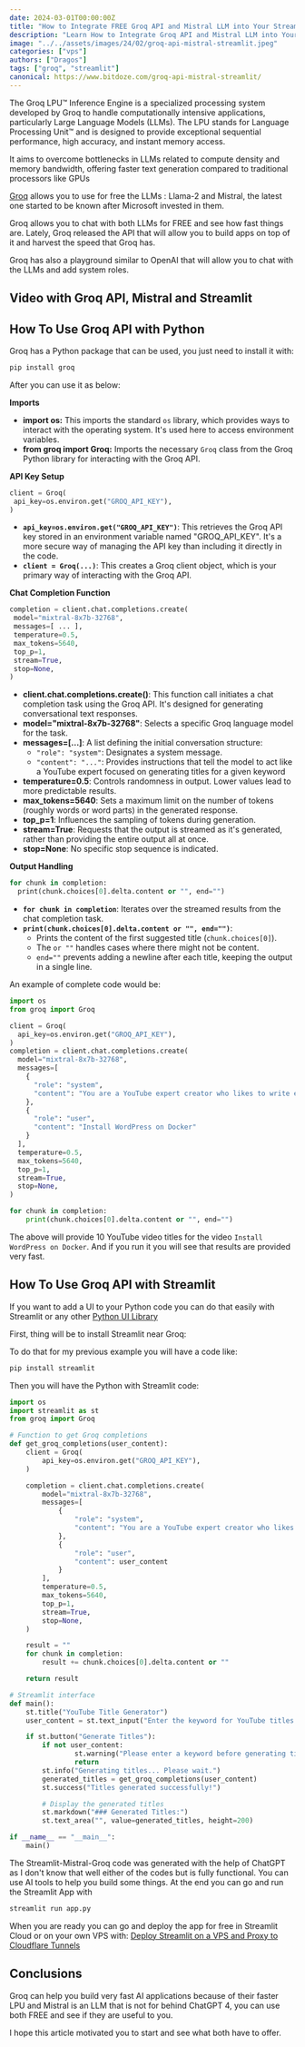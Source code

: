 ```yaml
---
date: 2024-03-01T00:00:00Z
title: "How to Integrate FREE Groq API and Mistral LLM into Your Streamlit App"
description: "Learn How to Integrate Groq API and Mistral LLM into Your Streamlit App to "
image: "../../assets/images/24/02/groq-api-mistral-streamlit.jpeg"
categories: ["vps"]
authors: ["Dragos"]
tags: ["groq", "streamlit"]
canonical: https://www.bitdoze.com/groq-api-mistral-streamlit/
---
```



The Groq LPU™ Inference Engine is a specialized processing system developed by Groq to handle computationally intensive applications, particularly Large Language Models (LLMs). The LPU stands for Language Processing Unit™ and is designed to provide exceptional sequential performance, high accuracy, and instant memory access.

It aims to overcome bottlenecks in LLMs related to compute density and memory bandwidth, offering faster text generation compared to traditional processors like GPUs

[Groq](https://groq.com/) allows you to use for free the LLMs : Llama-2 and Mistral, the latest one started to be known after Microsoft invested in them.

Groq allows you to chat with both LLMs for FREE and see how fast things are. Lately, Groq released the API that will allow you to build apps on top of it and harvest the speed that Groq has.

Groq has also a playground similar to OpenAI that will allow you to chat with the LLMs and add system roles.

## Video with Groq API, Mistral and Streamlit

<YouTubeEmbed
  url="https://www.youtube.com/embed/uika9hrAdro"
  label="Integrate FREE Groq API and Mistral LLM into Your Streamlit App"
/>

## How To Use Groq API with Python

Groq has a Python package that can be used, you just need to install it with:

```python
pip install groq
```

After you can use it as below:

**Imports**

- **import os:** This imports the standard `os` library, which provides ways to interact with the operating system. It's used here to access environment variables.
- **from groq import Groq:** Imports the necessary `Groq` class from the Groq Python library for interacting with the Groq API.

**API Key Setup**

```python
client = Groq(
 api_key=os.environ.get("GROQ_API_KEY"),
)
```

- **`api_key=os.environ.get("GROQ_API_KEY")`**: This retrieves the Groq API key stored in an environment variable named "GROQ_API_KEY". It's a more secure way of managing the API key than including it directly in the code.
- **`client = Groq(...)`**: This creates a Groq client object, which is your primary way of interacting with the Groq API.

**Chat Completion Function**

```python
completion = client.chat.completions.create(
 model="mixtral-8x7b-32768",
 messages=[ ... ],
 temperature=0.5,
 max_tokens=5640,
 top_p=1,
 stream=True,
 stop=None,
)
```

- **client.chat.completions.create()**: This function call initiates a chat completion task using the Groq API. It's designed for generating conversational text responses.
- **model="mixtral-8x7b-32768"**: Selects a specific Groq language model for the task.
- **messages=[...]**: A list defining the initial conversation structure:
  - `"role": "system"`: Designates a system message.
  - `"content": "..."`: Provides instructions that tell the model to act like a YouTube expert focused on generating titles for a given keyword
- **temperature=0.5**: Controls randomness in output. Lower values lead to more predictable results.
- **max_tokens=5640**: Sets a maximum limit on the number of tokens (roughly words or word parts) in the generated response.
- **top_p=1**: Influences the sampling of tokens during generation.
- **stream=True**: Requests that the output is streamed as it's generated, rather than providing the entire output all at once.
- **stop=None**: No specific stop sequence is indicated.

**Output Handling**

```python
for chunk in completion:
  print(chunk.choices[0].delta.content or "", end="")
```

- **`for chunk in completion`**: Iterates over the streamed results from the chat completion task.
- **`print(chunk.choices[0].delta.content or "", end="")`**:
  - Prints the content of the first suggested title (`chunk.choices[0]`).
  - The `or ""` handles cases where there might not be content.
  - `end=""` prevents adding a newline after each title, keeping the output in a single line.

An example of complete code would be:

```python
import os
from groq import Groq

client = Groq(
  api_key=os.environ.get("GROQ_API_KEY"),
)
completion = client.chat.completions.create(
  model="mixtral-8x7b-32768",
  messages=[
    {
      "role": "system",
      "content": "You are a YouTube expert creator who likes to write engaging titles for a keyword. \nYou will provide 10 attention Grabbing Youtube titles on keywords specified by the user."
    },
    {
      "role": "user",
      "content": "Install WordPress on Docker"
    }
  ],
  temperature=0.5,
  max_tokens=5640,
  top_p=1,
  stream=True,
  stop=None,
)

for chunk in completion:
    print(chunk.choices[0].delta.content or "", end="")
```

The above will provide 10 YouTube video titles for the video `Install WordPress on Docker`. And if you run it you will see that results are provided very fast.

## How To Use Groq API with Streamlit

If you want to add a UI to your Python code you can do that easily with Streamlit or any other [Python UI Library](https://www.bitdoze.com/best-python-web-frameworks/)

First, thing will be to install Streamlit near Groq:

To do that for my previous example you will have a code like:

```python
pip install streamlit
```

Then you will have the Python with Streamlit code:

```python
import os
import streamlit as st
from groq import Groq

# Function to get Groq completions
def get_groq_completions(user_content):
    client = Groq(
        api_key=os.environ.get("GROQ_API_KEY"),
    )

    completion = client.chat.completions.create(
        model="mixtral-8x7b-32768",
        messages=[
            {
                "role": "system",
                "content": "You are a YouTube expert creator who likes to write engaging titles for a keyword. \nYou will provide 10 attention-grabbing YouTube titles on keywords specified by the user."
            },
            {
                "role": "user",
                "content": user_content
            }
        ],
        temperature=0.5,
        max_tokens=5640,
        top_p=1,
        stream=True,
        stop=None,
    )

    result = ""
    for chunk in completion:
        result += chunk.choices[0].delta.content or ""

    return result

# Streamlit interface
def main():
    st.title("YouTube Title Generator")
    user_content = st.text_input("Enter the keyword for YouTube titles:")

    if st.button("Generate Titles"):
        if not user_content:
                st.warning("Please enter a keyword before generating titles.")
                return
        st.info("Generating titles... Please wait.")
        generated_titles = get_groq_completions(user_content)
        st.success("Titles generated successfully!")

        # Display the generated titles
        st.markdown("### Generated Titles:")
        st.text_area("", value=generated_titles, height=200)

if __name__ == "__main__":
    main()
```

The Streamlit-Mistral-Groq code was generated with the help of ChatGPT as I don't know that well either of the codes but is fully functional. You can use AI tools to help you build some things. At the end you can go and run the Streamlit App with

```python
streamlit run app.py
```

<Picture src={img1} alt="Streamlit Groq App" />

When you are ready you can go and deploy the app for free in Streamlit Cloud or on your own VPS with: [Deploy Streamlit on a VPS and Proxy to Cloudflare Tunnels](https://www.bitdoze.com/streamlit-deploy-vps-cloudflare/)

## Conclusions

Groq can help you build very fast AI applications because of their faster LPU and Mistral is an LLM that is not for behind ChatGPT 4, you can use both FREE and see if they are useful to you.

I hope this article motivated you to start and see what both have to offer.
